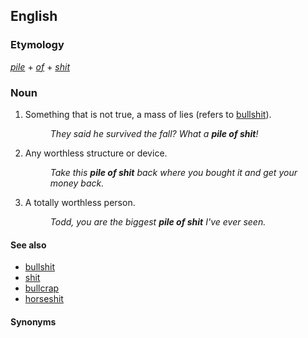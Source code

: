 ==English==

===Etymology===
''[[pile]]'' + ''[[of]]'' + ''[[shit]]''

===Noun===
{{en-noun|~|piles of shit}}

# {{context|vulgar|slang|lang=en}} Something that is not true, a mass of lies (refers to [[bullshit]]).
#: ''They said he survived the fall? What a '''pile of shit'''!''
# {{context|vulgar|slang|lang=en}} Any worthless structure or device.
#: ''Take this '''pile of shit''' back where you bought it and get your money back.''
# {{context|vulgar|slang|lang=en}} A totally worthless person. 
#: ''Todd, you are the biggest '''pile of shit''' I've ever seen.''

====See also====
*[[bullshit]]
*[[shit]]
*[[bullcrap]]
*[[horseshit]]

====Synonyms====